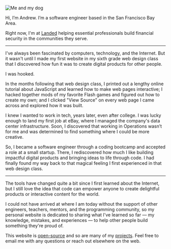 ![Me and my dog](/andrew-dog.jpg)

Hi, I’m Andrew. I’m a software engineer based in the San Francisco Bay Area.

Right now, I'm at [Landed](https://landed.com) helping essential professionals build financial security in the communities they serve.

---

I've always been fascinated by computers, technology, and the Internet. But it wasn't until I made my first website in my sixth grade web design class that I discovered how fun it was to create digital products for other people.

I was hooked.

In the months following that web design class, I printed out a lengthy online tutorial about JavaScript and learned how to make web pages interactive; I hacked together mods of my favorite Flash games and figured out how to create my own; and I clicked "View Source" on every web page I came across and explored how it was built.

I knew I wanted to work in tech, years later, even after college. I was lucky enough to land my first job at eBay, where I managed the company's data center infrastructure. Soon, I discovered that working in Operations wasn’t for me and was determined to find something where I could be more creative.

So, I became a software engineer through a coding bootcamp and accepted a role at a small startup. There, I rediscovered how much I like building impactful digital products and bringing ideas to life through code. I had finally found my way back to that magical feeling I first experienced in that web design class.

---

The tools have changed quite a bit since I first learned about the Internet, but I still love the idea that code can empower anyone to create delightful products or interactive content for the world.

I could not have arrived at where I am today without the support of other engineers, teachers, mentors, and the programming community, so my personal website is dedicated to sharing what I've learned so far — my knowledge, mistakes, and experiences — to help other people build something they're proud of.

This website is [open-source](https://github.com/andrewh0) and so are many of my [projects](/projects). Feel free to email me with any questions or reach out elsewhere on the web.
